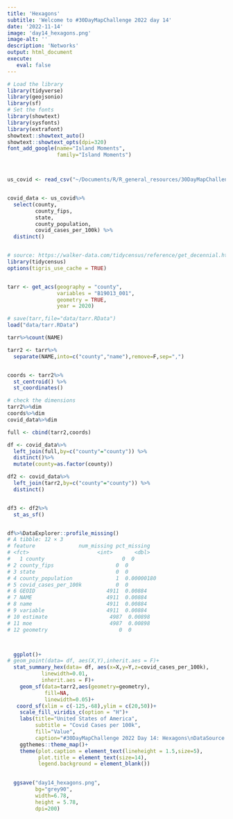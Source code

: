 ```yaml
---
title: 'Hexagons'
subtitle: 'Welcome to #30DayMapChallenge 2022 day 14'
date: '2022-11-14'
image: 'day14_hexagons.png'
image-alt: ''
description: 'Networks'
output: html_document
execute: 
   eval: false
---
```


```r

# Load the library
library(tidyverse)
library(geojsonio)
library(sf)
# Set the fonts
library(showtext)
library(sysfonts)
library(extrafont)
showtext::showtext_auto()
showtext::showtext_opts(dpi=320)
font_add_google(name="Island Moments",
                family="Island Moments")



us_covid <- read_csv("~/Documents/R/R_general_resources/30DayMapChallenge/2022/day14_hexagons/data/covid_cases_by_County.csv")


covid_data <- us_covid%>%
  select(county,
         county_fips,
         state,
         county_population,
         covid_cases_per_100k) %>%
  distinct()


# source: https://walker-data.com/tidycensus/reference/get_decennial.html
library(tidycensus)
options(tigris_use_cache = TRUE)


tarr <- get_acs(geography = "county",
                variables = "B19013_001",
                geometry = TRUE, 
                year = 2020)

# save(tarr,file="data/tarr.RData")
load("data/tarr.RData")

tarr%>%count(NAME)

tarr2 <- tarr%>%
  separate(NAME,into=c("county","name"),remove=F,sep=",")


coords <- tarr2%>%
  st_centroid() %>%
  st_coordinates() 

# check the dimensions
tarr2%>%dim
coords%>%dim
covid_data%>%dim

full <- cbind(tarr2,coords)

df <- covid_data%>%
  left_join(full,by=c("county"="county")) %>%
  distinct()%>%
  mutate(county=as.factor(county))

df2 <- covid_data%>%
  left_join(tarr2,by=c("county"="county")) %>%
  distinct()


df3 <- df2%>%
  st_as_sf()


df%>%DataExplorer::profile_missing()
# A tibble: 12 × 3
# feature              num_missing pct_missing
# <fct>                      <int>       <dbl>
#   1 county                         0  0         
# 2 county_fips                    0  0         
# 3 state                          0  0         
# 4 county_population              1  0.00000180
# 5 covid_cases_per_100k           0  0         
# 6 GEOID                       4911  0.00884   
# 7 NAME                        4911  0.00884   
# 8 name                        4911  0.00884   
# 9 variable                    4911  0.00884   
# 10 estimate                    4987  0.00898   
# 11 moe                         4987  0.00898   
# 12 geometry                       0  0   



  ggplot()+
# geom_point(data= df, aes(X,Y),inherit.aes = F)+
  stat_summary_hex(data= df, aes(x=X,y=Y,z=covid_cases_per_100k),
           linewidth=0.01,
           inherit.aes = F)+
    geom_sf(data=tarr2,aes(geometry=geometry),
            fill=NA,
            linewidth=0.05)+
   coord_sf(xlim = c(-125,-68),ylim = c(20,50))+
    scale_fill_viridis_c(option = "H")+
    labs(title="United States of America",
         subtitle = "Covid Cases per 100k",
         fill="Value",
         caption="#30DayMapChallenge 2022 Day 14: Hexagons\nDataSource: CDC Covid data & Census data from {tidycensus}\nMap: Federica Gazzelloni (@fgazzelloni)")+
    ggthemes::theme_map()+
    theme(plot.caption = element_text(lineheight = 1.5,size=5),
          plot.title = element_text(size=14),
          legend.background = element_blank())

  
  ggsave("day14_hexagons.png",
         bg="grey90",
         width=6.78,
         height = 5.78,
         dpi=200)
    
```

